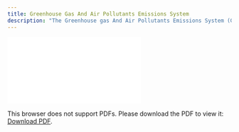 ```yaml
---
title: Greenhouse Gas And Air Pollutants Emissions System
description: "The Greenhouse gas And Air Pollutants Emissions System (GRA²PES) dataset at the GHG Center is an aggregated, regridded, monthly high-resolution (0.036 x 0.036°) data product with emissions of both greenhouse gases and air pollutants developed in a consistent framework. The dataset contains emissions over the contiguous United States covering major anthropogenic sectors, including energy, industrial fuel combustion and processes, commercial and residential combustion, oil and gas production, on-road and off-road transportation, etc. (see Table 2 in the Scientific Details section below for a full sector list). Fossil fuel CO₂ (ffCO₂) emissions are developed along with those of air pollutants including CO, NOₓ, SO₂, and PM₂.₅ with consistency in spatial and temporal distributions. Emissions by sectors are reported as column totals in units of metric tons per km² per month. Spatial-temporal surrogates are developed to distribute CO₂ emissions to grid cells to keep consistency between greenhouse gases and air quality species. The current version of GRA²PES is for 2021. Long-term emissions and more greenhouse gas species (e.g., methane) are under development and will be added in the future."
---
```

<object data="./reports/gra2pes-ghg-monthgrid-v1_Processing and Verification Report.pdf" type="application/pdf" width="1024px" height="1000px">
    <embed src="./reports/tm54dvar-ch4flux-monthgrid-v1_Processing and Verification Report.pdf">
        <p>This browser does not support PDFs. Please download the PDF to view it: <a href="./reports/gra2pes-ghg-monthgrid-v1_Processing and Verification Report.pdf">Download PDF</a>.</p>
    </embed>
</object>